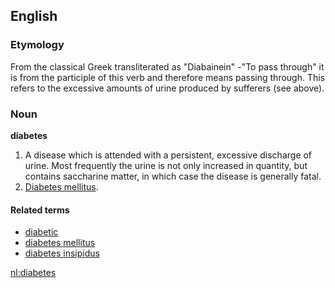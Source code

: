 ==English==

===Etymology===
From the classical Greek transliterated as "Diabainein" -"To pass through" it is from the participle of this verb and therefore means passing through. This refers to the excessive amounts of urine produced by sufferers (see above).

===Noun===
'''diabetes'''
#A disease which is attended with a persistent, excessive discharge of urine. Most frequently the urine is not only increased in quantity, but contains saccharine matter, in which case the disease is generally fatal.
#[[Diabetes mellitus]].

====Related terms====
*[[diabetic]]
*[[diabetes mellitus]]
*[[diabetes insipidus]]

[[nl:diabetes]]